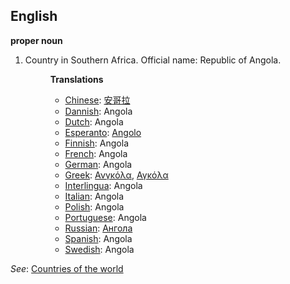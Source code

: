 ==English==

'''proper noun'''

# Country in Southern Africa. Official name: Republic of Angola.
#:'''Translations'''
#:*[[Chinese]]: [[安哥拉]]
#:*[[Dannish]]: Angola
#:*[[Dutch]]: Angola
#:*[[Esperanto]]: [[Angolo]]
#:*[[Finnish]]: Angola
#:*[[French]]: Angola
#:*[[German]]: Angola
#:*[[Greek]]: [[Ανγκόλα]], [[Αγκόλα]]
#:*[[Interlingua]]: Angola
#:*[[Italian]]: Angola
#:*[[Polish]]: Angola
#:*[[Portuguese]]: Angola
#:*[[Russian]]: [[Ангола]]
#:*[[Spanish]]: Angola
#:*[[Swedish]]: Angola

''See'': [[Countries of the world]]